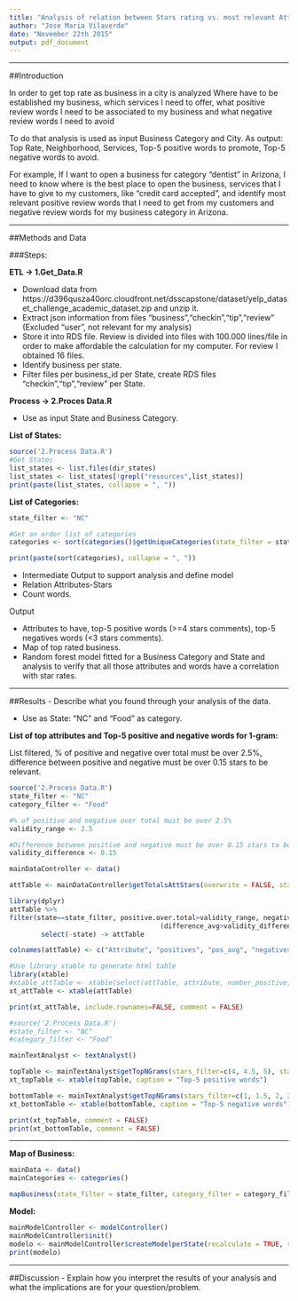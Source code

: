 ```yaml
---
title: "Analysis of relation between Stars rating vs. most relevant Attributes and n-grams (words) in Reviews filtered by State and Business Category."
author: "Jose Maria Vilaverde"
date: "November 22th 2015"
output: pdf_document
---
```


***

##Introduction

In order to get top rate as business in a city is analyzed Where have to be established my business, which services I need to offer, what positive review words I need to be associated to my business and what negative review words I need to avoid

To do that analysis is used as input Business Category and City. As output: Top Rate, Neighborhood, Services, Top-5 positive words to promote, Top-5 negative words to avoid.

For example, If I want to open a business for category "dentist" in Arizona, I need to know where is the best place to open the business, services that I have to give to my customers, like "credit card accepted", and identify most relevant positive review words that I need to get from my customers and negative review words for my business category in Arizona.

***

##Methods and Data

###Steps:

**ETL -> 1.Get_Data.R**

* Download data from https://d396qusza40orc.cloudfront.net/dsscapstone/dataset/yelp_dataset_challenge_academic_dataset.zip and unzip it.
* Extract json information from files "business","checkin","tip","review" (Excluded "user", not relevant for my analysis)
* Store it into RDS file. Review is divided into files with 100.000 lines/file in order to make affordable the calculation for my computer. For review I obtained 16 files.
* Identify business per state.
* Filter files per business_id per State, create RDS files "checkin","tip","review" per State.

**Process -> 2.Proces Data.R**

* Use as input State and Business Category.

**List of States:**

```r
source('2.Process Data.R')
#Get States
list_states <- list.files(dir_states)
list_states <- list_states[!grepl("resources",list_states)]
print(paste(list_states, collapse = ", "))
```

**List of Categories:**

```r
state_filter <- "NC"

#Get an order list of categories
categories <- sort(categories()$getUniqueCategories(state_filter = state_filter)$categories)

print(paste(sort(categories), collapse = ", "))

```

* Intermediate Output to support analysis and define model
* Relation Attributes-Stars
* Count words.

Output

* Attributes to have, top-5 positive words (>=4 stars comments), top-5 negatives words (<3 stars comments).
* Map of top rated business.
* Random forest model fitted for a Business Category and State and analysis to verify that all those attributes and words have a correlation with star rates.

***

##Results - Describe what you found through your analysis of the data.

* Use as State: "NC" and "Food" as category.

**List of top attributes and Top-5 positive and negative words for 1-gram:**

List filtered, % of positive and negative over total must be over 2.5%, difference between positive and negative must be over 0.15 stars to be relevant.

```r
source('2.Process Data.R')
state_filter <- "NC"
category_filter <- "Food"

#% of positive and negative over total must be over 2.5%
validity_range <- 2.5

#Difference between positive and negative must be over 0.15 stars to be relevant
validity_difference <- 0.15

mainDataController <- data()

attTable <- mainDataController$getTotalsAttStars(overwrite = FALSE, state_filter = state_filter, category = category_filter)

library(dplyr)
attTable %>%
filter(state==state_filter, positive.over.total>validity_range, negative.over.total>validity_range,
                                      (difference_avg>validity_difference | difference_avg<(-validity_difference))) %>%
        select(-state) -> attTable

colnames(attTable) <- c("Attribute", "positives", "pos_avg", "negatives", "neg_avg", "diff_avg", "pos%", "neg%")

#Use library xtable to generate html table
library(xtable)
#xtable_attTable <- xtable(select(attTable, attribute, number_positive, positive_avg, number_negative, negative_avg, difference_avg, positive.over.total, 
xt_attTable <- xtable(attTable)

print(xt_attTable, include.rownames=FALSE, comment = FALSE)
```

```r
#source('2.Process Data.R')
#state_filter <- "NC"
#category_filter <- "Food"

mainTextAnalyst <- textAnalyst()

topTable <- mainTextAnalyst$getTopNGrams(stars_filter=c(4, 4.5, 5), state_filter=state_filter, category_filter = category_filter, top = 5)
xt_topTable <- xtable(topTable, caption = "Top-5 positive words")

bottomTable <- mainTextAnalyst$getTopNGrams(stars_filter=c(1, 1.5, 2, 2.5), state_filter=state_filter, category_filter = category_filter, top = 5)
xt_bottomTable <- xtable(bottomTable, caption = "Top-5 negative words")

print(xt_topTable, comment = FALSE)
print(xt_bottomTable, comment = FALSE)
```

------

**Map of Business:**

```r
mainData <- data()
mainCategories <- categories()

mapBusiness(state_filter = state_filter, category_filter = category_filter)
```

**Model:**

```r
mainModelController <- modelController()
mainModelController$init()
modelo <- mainModelController$createModelperState(recalculate = TRUE, state_filter = default_state, category_filter = "Food")
print(modelo)

```

***

##Discussion - Explain how you interpret the results of your analysis and what the implications are for your question/problem.






```r

```


